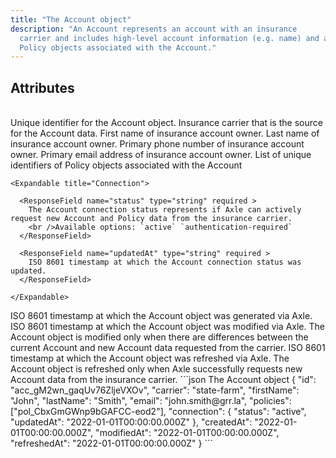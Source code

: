 ```yaml
---
title: "The Account object"
description: "An Account represents an account with an insurance
  carrier and includes high-level account information (e.g. name) and any
  Policy objects associated with the Account."
---
```


## Attributes

<br />

<ParamField body="id" type="string" required>
  Unique identifier for the Account object.
</ParamField>

<ParamField body="carrier" type="string" required />
  Insurance carrier that is the source for the Account data.
</ParamField>

<ParamField body="firstName" type="string" required>
  First name of insurance account owner.
</ParamField>

<ParamField body="lastName" type="string" required>
  Last name of insurance account owner.
</ParamField>

<ParamField body="phone" type="string">
  Primary phone number of insurance account owner.
</ParamField>

<ParamField body="email" type="string">
  Primary email address of insurance account owner.
</ParamField>

<ParamField body="policies" type="array[string]" required>
  List of unique identifiers of Policy objects associated with the Account
</ParamField>

<ParamField body="connection" type="Connection" >

    <Expandable title="Connection">

      <ResponseField name="status" type="string" required >
        The Account connection status represents if Axle can actively request new Account and Policy data from the insurance carrier.
        <br />Available options: `active` `authentication-required`
      </ResponseField>

      <ResponseField name="updatedAt" type="string" required >
        ISO 8601 timestamp at which the Account connection status was updated.
      </ResponseField>

    </Expandable>

</ParamField>

<ParamField body="createdAt" type="string" required>
  ISO 8601 timestamp at which the Account object was generated via Axle.
</ParamField>

<ParamField body="modifiedAt" type="string" required />
 ISO 8601 timestamp at which the Account object was modified via Axle. The Account object is modified only when there are differences between the current Account and new Account data requested from the carrier.
</ParamField>

<ParamField body="refreshedAt" type="string" required />
  ISO 8601 timestamp at which the Account object was refreshed via Axle. The Account object is refreshed only when Axle successfully requests new Account data from the insurance carrier.
</ParamField>

<RequestExample>
```json The Account object
{
  "id": "acc_gM2wn_gaqUv76ZljeVXOv",
  "carrier": "state-farm",
  "firstName": "John",
  "lastName": "Smith",
  "email": "john.smith@grr.la",
  "policies": ["pol_CbxGmGWnp9bGAFCC-eod2"],
  "connection": {
    "status": "active",
    "updatedAt": "2022-01-01T00:00:00.000Z"
  },
  "createdAt": "2022-01-01T00:00:00.000Z",
  "modifiedAt": "2022-01-01T00:00:00.000Z",
  "refreshedAt": "2022-01-01T00:00:00.000Z"
}
```
</RequestExample>
